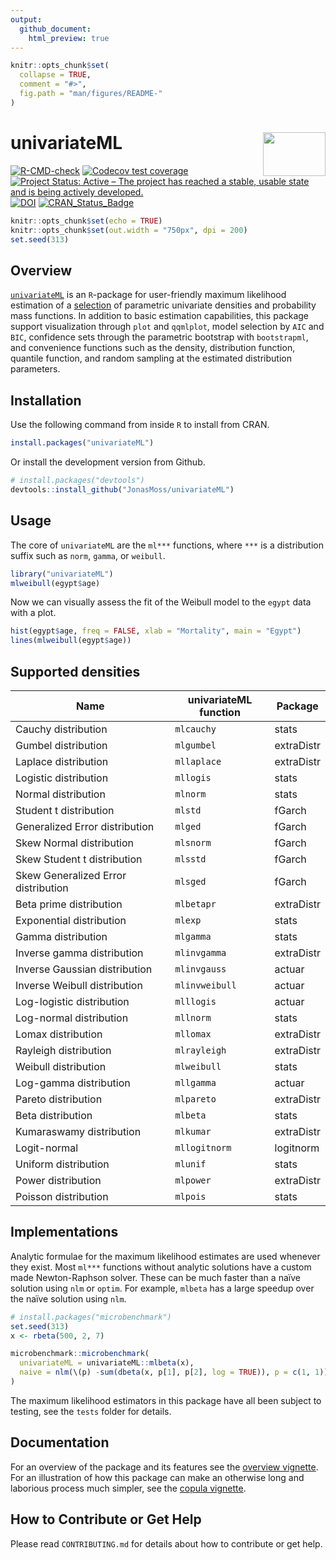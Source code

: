 ```yaml
---
output:
  github_document:
    html_preview: true
---
```


<!-- README.md is generated from README.Rmd. Please edit that file -->

```r
knitr::opts_chunk$set(
  collapse = TRUE,
  comment = "#>",
  fig.path = "man/figures/README-"
)
```

# univariateML <img src="man/figures/logo.png" align="right" width="100" height="70" />
[![R-CMD-check](https://github.com/JonasMoss/univariateML/workflows/R-CMD-check/badge.svg)](https://github.com/JonasMoss/univariateML/actions)
[![Codecov test coverage](https://codecov.io/gh/JonasMoss/univariateML/branch/master/graph/badge.svg)](https://app.codecov.io/gh/JonasMoss/univariateML?branch=master)
[![Project Status: Active – The project has reached a stable, usable state and is being actively developed.](https://www.repostatus.org/badges/latest/active.svg)](https://www.repostatus.org/#active)
[![DOI](https://joss.theoj.org/papers/10.21105/joss.01863/status.svg)](https://doi.org/10.21105/joss.01863)
[![CRAN_Status_Badge](https://www.r-pkg.org/badges/version/univariateML)](https://cran.r-project.org/package=univariateML)

```r
knitr::opts_chunk$set(echo = TRUE)
knitr::opts_chunk$set(out.width = "750px", dpi = 200)
set.seed(313)
```

## Overview
[`univariateML`](https://jonasmoss.github.io/univariateML/index.html) is an `R`-package for
user-friendly maximum likelihood estimation of a
[selection](https://jonasmoss.github.io/univariateML/articles/distributions.html) of parametric univariate densities and probability mass functions. In addition to basic estimation capabilities,
this package support visualization through `plot` and `qqmlplot`, model selection
by `AIC` and `BIC`, confidence sets through the parametric bootstrap with
`bootstrapml`, and convenience functions such as the density, distribution 
function, quantile function, and random sampling at the estimated distribution
parameters.

## Installation
Use the following command from inside `R` to install from CRAN.
```r
install.packages("univariateML")
```

Or install the development version from Github.
```r
# install.packages("devtools")
devtools::install_github("JonasMoss/univariateML")
```

## Usage

The core of `univariateML` are the `ml***` functions, where `***` is a 
distribution suffix such as `norm`, `gamma`, or `weibull`.

```R
library("univariateML")
mlweibull(egypt$age)
```

Now we can visually assess the fit of the Weibull model to the `egypt` data with
a plot.

```R
hist(egypt$age, freq = FALSE, xlab = "Mortality", main = "Egypt")
lines(mlweibull(egypt$age))
```

## Supported densities

| Name                                | univariateML function  | Package    | 
| ----------------------------------- | ---------------------- | ---------- | 
| Cauchy distribution                 | `mlcauchy`             | stats      | 
| Gumbel distribution                 | `mlgumbel`             | extraDistr | 
| Laplace distribution                | `mllaplace`            | extraDistr | 
| Logistic distribution               | `mllogis`              | stats      | 
| Normal distribution                 | `mlnorm`               | stats      | 
| Student t distribution              | `mlstd`                | fGarch     | 
| Generalized Error distribution      | `mlged`                | fGarch     | 
| Skew Normal distribution            | `mlsnorm`              | fGarch     | 
| Skew Student t distribution         | `mlsstd`               | fGarch     | 
| Skew Generalized Error distribution | `mlsged`               | fGarch     | 
| Beta prime distribution             | `mlbetapr`             | extraDistr |
| Exponential distribution            | `mlexp`                | stats      | 
| Gamma distribution                  | `mlgamma`              | stats      | 
| Inverse gamma distribution          | `mlinvgamma`           | extraDistr |
| Inverse Gaussian distribution       | `mlinvgauss`           | actuar     |
| Inverse Weibull distribution        | `mlinvweibull`         | actuar     |
| Log-logistic distribution           | `mlllogis`             | actuar     |
| Log-normal distribution             | `mllnorm`              | stats      |
| Lomax distribution                  | `mllomax`              | extraDistr | 
| Rayleigh distribution               | `mlrayleigh`           | extraDistr | 
| Weibull distribution                | `mlweibull`            | stats      |
| Log-gamma distribution              | `mllgamma`             | actuar     |
| Pareto distribution                 | `mlpareto`             | extraDistr |
| Beta distribution                   | `mlbeta`               | stats      |
| Kumaraswamy distribution            | `mlkumar`              | extraDistr |
| Logit-normal                        | `mllogitnorm`          | logitnorm  |
| Uniform distribution                | `mlunif`               | stats      |
| Power distribution                  | `mlpower`              | extraDistr |
| Poisson distribution                | `mlpois`               | stats      |

## Implementations

Analytic formulae for the maximum likelihood estimates are used whenever
they exist. Most `ml***` functions without analytic solutions have a custom made
Newton-Raphson solver. These can be much faster than a naïve solution using 
`nlm` or `optim`. For example, `mlbeta` has a large speedup over the naïve
solution using `nlm`.

```R
# install.packages("microbenchmark")
set.seed(313)
x <- rbeta(500, 2, 7)

microbenchmark::microbenchmark(
  univariateML = univariateML::mlbeta(x),
  naive = nlm(\(p) -sum(dbeta(x, p[1], p[2], log = TRUE)), p = c(1, 1))
)
```

The maximum likelihood estimators in this package have all been subject to
testing, see the `tests` folder for details. 

## Documentation
For an overview of the package and its features see the 
[overview vignette](https://jonasmoss.github.io/univariateML/articles/overview.html). 
For an illustration of how this package can make an otherwise long and 
laborious process much simpler, see the [copula vignette](https://jonasmoss.github.io/univariateML/articles/copula.html).

## How to Contribute or Get Help

Please read `CONTRIBUTING.md` for details about how to contribute or get help.

